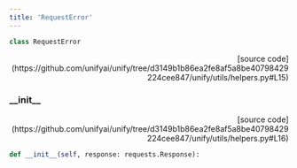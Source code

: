 ```yaml
---
title: 'RequestError'
---
```


```python
class RequestError
```

<p align="right">[source code](https://github.com/unifyai/unify/tree/d3149b1b86ea2fe8af5a8be40798429224cee847/unify/utils/helpers.py#L15)</p>



### \_\_init\_\_

<p align="right">[source code](https://github.com/unifyai/unify/tree/d3149b1b86ea2fe8af5a8be40798429224cee847/unify/utils/helpers.py#L16)</p>

```python
def __init__(self, response: requests.Response):
```

